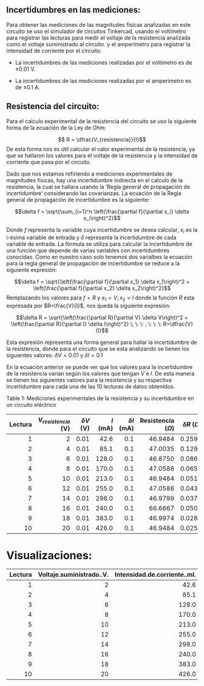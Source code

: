 ## Incertidumbres en las mediciones:

Para obtener las mediciones de las magnitudes físicas analizadas en este circuito se uso el simulador de circuitos Tinkercad, usando el voltímetro para registrar las lecturas para medir el voltaje de la resistencia analizada como el voltaje suministrado al circuito. y el amperímetro para registrar la intensidad de corriente por el circuito.

-   La incertidumbres de las mediciones realizadas por el voltímetro es de $\pm 0.01$ V.

-   La incertidumbres de las mediciones realizadas por el amperímetro es de $\pm 0.1$ A.

## Resistencia del circuito:

Para el calculo experimental de la resistencia del circuito se uso la siguiente forma de la ecuación de la Ley de Ohm:

$$ R = \dfrac{V_{resistencia}}{I}$$ De esta forma nos es útil calcular el valor experimental de la resistencia, ya que se hallaron los valores para el voltaje de la resistencia y la intensidad de corriente que pasa por el circuito.

Dado que nos estamos refiriendo a mediciones experimentales de magnitudes físicas, hay una incertidumbre indirecta en el calculo de la resistencia, la cual se hallara usando la 'Regla general de propagación de incertidumbre' considerando las covarianzas. La ecuación de la Regla general de propagación de incertidumbre es la siguiente:

$$\delta f = \sqrt{\sum_{i=1}^n \left(\frac{\partial f}{\partial x_i} \delta x_i\right)^2}$$

Donde $f$ representa la variable cuya incertidumbre se desea calcular, $x_i$ es la i-ésima variable de entrada y $\delta$ representa la incertidumbre de cada variable de entrada. La fórmula se utiliza para calcular la incertidumbre de una función que depende de varias variables con incertidumbres conocidas. Como en nuestro caso solo tenemos dos varialbes la ecuación para la regla general de propagación de incertidumbre se reduce a la siguiente expresión:

$$\delta f = \sqrt{\left(\frac{\partial f}{\partial x_1} \delta x_1\right)^2 + \left(\frac{\partial f}{\partial x_2} \delta x_2\right)^2}$$ Remplazando los valores para $f = R$ y $x_1 = V; x_2 =I$ donde la función $R$ esta expresada por $R=\frac{V}{I}$, nos queda la siguiente expresión:

$$\delta R = \sqrt{\left(\frac{\partial R}{\partial V} \delta V\right)^2 + \left(\frac{\partial R}{\partial I} \delta I\right)^2} \; \: \: ; \: \: \: R=\dfrac{V}{I}$$

Esta expresión representa una forma general para hallar la incertidumbre de la resistencia, donde para el circuito que se esta analizando se tienen los siguientes valores: $\delta V = 0.01$ y $\delta I = 0.1$

En la ecuación anterior se puede ver que los valores para la incertidumbre de la resistencia varían según los valores que tengan $V$ e $I$. De esta manera se tienen los siguientes valores para la resistencia y su respectiva incertidumbre para cada una de las 10 lecturas de datos obtenidos.

Table 1: Mediciones experimentales de la resistencia y su incertidumbre en un circuito eléctrico

| Lectura | $V_{resistencia}$ (V) | $\delta V$ (V) | $I$ (mA) | $\delta I$ (mA) | Resistencia ($\Omega$) | $\delta R$ ($\Omega$) |
|--------:|----------------------:|---------------:|---------:|----------------:|-----------------------:|----------------------:|
|       1 |                     2 |           0.01 |     42.6 |             0.1 |                46.9484 |                0.2593 |
|       2 |                     4 |           0.01 |     85.1 |             0.1 |                47.0035 |                0.1298 |
|       3 |                     6 |           0.01 |    128.0 |             0.1 |                46.8750 |                0.0863 |
|       4 |                     8 |           0.01 |    170.0 |             0.1 |                47.0588 |                0.0650 |
|       5 |                    10 |           0.01 |    213.0 |             0.1 |                46.9484 |                0.0519 |
|       6 |                    12 |           0.01 |    255.0 |             0.1 |                47.0588 |                0.0433 |
|       7 |                    14 |           0.01 |    298.0 |             0.1 |                46.9799 |                0.0371 |
|       8 |                    16 |           0.01 |    240.0 |             0.1 |                66.6667 |                0.0501 |
|       9 |                    18 |           0.01 |    383.0 |             0.1 |                46.9974 |                0.0288 |
|      10 |                    20 |           0.01 |    426.0 |             0.1 |                46.9484 |                0.0259 |

# Visualizaciones:

| Lectura | Voltaje.suministrado..V. | Intensidad.de.corriente..mI. | Voltaje.de.la.resistencia..V. |
|--------:|-------------------------:|-----------------------------:|------------------------------:|
|       1 |                        2 |                         42.6 |                             2 |
|       2 |                        4 |                         85.1 |                             4 |
|       3 |                        6 |                        128.0 |                             6 |
|       4 |                        8 |                        170.0 |                             8 |
|       5 |                       10 |                        213.0 |                            10 |
|       6 |                       12 |                        255.0 |                            12 |
|       7 |                       14 |                        298.0 |                            14 |
|       8 |                       16 |                        240.0 |                            16 |
|       9 |                       18 |                        383.0 |                            18 |
|      10 |                       20 |                        426.0 |                            20 |
